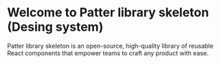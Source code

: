
<Meta title='Design System/Intro' />

# Welcome to Patter library skeleton (Desing system)

Patter library skeleton is an open-source, high-quality library of reusable React components that empower teams to craft any product with ease.

